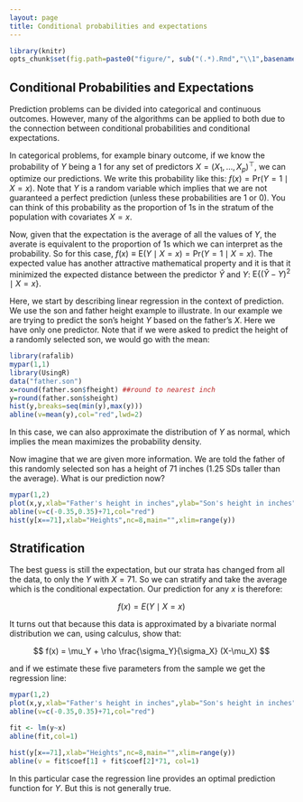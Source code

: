 ```yaml
---
layout: page
title: Conditional probabilities and expectations
---
```


```r
library(knitr)
opts_chunk$set(fig.path=paste0("figure/", sub("(.*).Rmd","\\1",basename(knitr:::knit_concord$get('infile'))), "-"))
```

## Conditional Probabilities and Expectations

Prediction problems can be divided into categorical and continuous outcomes. However, many of the algorithms can be applied to both due to the connection between conditional probabilities and conditional expectations. 

In categorical problems, for example binary outcome, if we know the probability of $Y$ being a 1 for any set of predictors $X=(X_1,\dots,X_p)^\top$, we can optimize our predictions. We write this probability like this: $f(x)=\mbox{Pr}(Y=1 \mid X=x)$. Note that $Y$ is a random variable which implies that we are not guaranteed a perfect prediction (unless these probabilities are 1 or 0). You can think of this probability as the proportion of 1s in the stratum of the population with covariates $X=x$.

Now, given that the expectation is the average of all the values of $Y$, the averate is equivalent to the proportion of 1s which we can interpret as the probability. So for this case, $f(x) \equiv \mbox{E}(Y \mid X=x)=\mbox{Pr}(Y=1 \mid X=x)$. The expected value has another attractive mathematical property and it is that it minimized the expected distance between the predictor $\hat{Y}$ and $Y$: $\mbox{E}\{ (\hat{Y} - Y)^2  \mid  X=x \}$. 

Here, we start by describing linear regression in the context of prediction. We use the son and father height example to illustrate. In our example we are trying to predict the son's height $Y$ based on the father's $X$. Here we have only one predictor. Note that if we were asked to predict the height of a randomly selected son, we   would go with the mean:


```r
library(rafalib)
mypar(1,1)
library(UsingR)
data("father.son")
x=round(father.son$fheight) ##round to nearest inch
y=round(father.son$sheight)
hist(y,breaks=seq(min(y),max(y)))
abline(v=mean(y),col="red",lwd=2)
```

In this case, we can also approximate the distribution of $Y$ as normal, which implies the mean maximizes the probability density. 

Now imagine that we are given more information. We are told the father of this randomly selected son has a height of 71 inches (1.25 SDs taller than the average). What is our prediction now? 


```r
mypar(1,2)
plot(x,y,xlab="Father's height in inches",ylab="Son's height in inches",main=paste("correlation =",signif(cor(x,y),2)))
abline(v=c(-0.35,0.35)+71,col="red")
hist(y[x==71],xlab="Heights",nc=8,main="",xlim=range(y))
```

<a name="regression"></a>

## Stratification

The best guess is still the expectation, but our strata has changed from all the data, to only the $Y$ with $X=71$. So we can stratify and take the average which is the conditional expectation. Our prediction for any $x$ is therefore:

$$
f(x) = E(Y \mid X=x)
$$

It turns out that because this data is approximated by a bivariate normal distribution we can, using calculus, show that: 

$$
f(x) = \mu_Y + \rho \frac{\sigma_Y}{\sigma_X} (X-\mu_X)
$$

and if we estimate these five parameters from the sample we get the regression line:

```r
mypar(1,2)
plot(x,y,xlab="Father's height in inches",ylab="Son's height in inches",main=paste("correlation =",signif(cor(x,y),2)))
abline(v=c(-0.35,0.35)+71,col="red")

fit <- lm(y~x)
abline(fit,col=1)

hist(y[x==71],xlab="Heights",nc=8,main="",xlim=range(y))
abline(v = fit$coef[1] + fit$coef[2]*71, col=1)
```

In this particular case the regression line provides an optimal prediction function for $Y$. But this is not generally true.

